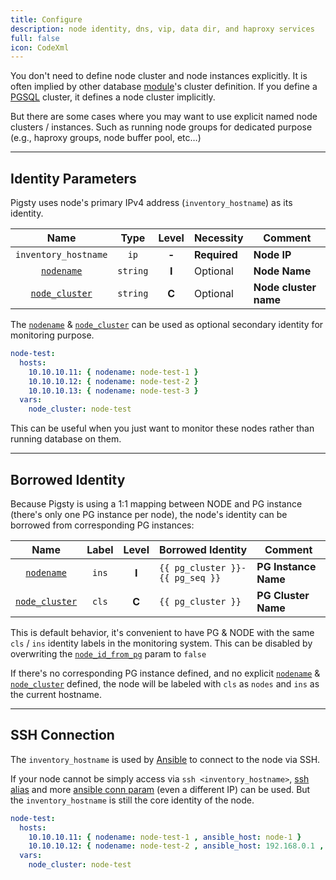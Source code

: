```yaml
---
title: Configure
description: node identity, dns, vip, data dir, and haproxy services
full: false
icon: CodeXml
---
```


You don't need to define node cluster and node instances explicitly.
It is often implied by other database [module](/docs/intro/module)'s cluster definition.
If you define a [PGSQL](/pgsql/) cluster, it defines a node cluster implicitly.


But there are some cases where you may want to use explicit named node clusters / instances.
Such as running node groups for dedicated purpose (e.g., haproxy groups, node buffer pool, etc…)

--------

## Identity Parameters

Pigsty uses node's primary IPv4 address (`inventory_hostname`) as its identity.

|                      Name                       |   Type   | Level | Necessity    | Comment               |
|:-----------------------------------------------:|:--------:|:-----:|--------------|-----------------------|
|              `inventory_hostname`               |   `ip`   | **-** | **Required** | **Node IP**           |
|     [`nodename`](/node/param#nodename)     | `string` | **I** | Optional     | **Node Name**         |
| [`node_cluster`](/node/param#node_cluster) | `string` | **C** | Optional     | **Node cluster name** |

The [`nodename`](/node/param#nodename) & [`node_cluster`](/node/param#node_cluster) can be used as optional secondary identity for monitoring purpose.

```yaml title="node cluster example"
node-test:
  hosts:
    10.10.10.11: { nodename: node-test-1 }
    10.10.10.12: { nodename: node-test-2 }
    10.10.10.13: { nodename: node-test-3 }
  vars:
    node_cluster: node-test
```

This can be useful when you just want to monitor these nodes rather than running database on them.



--------

## Borrowed Identity

Because Pigsty is using a 1:1 mapping between NODE and PG instance (there's only one PG instance per node),
the node's identity can be borrowed from corresponding PG instances:

|                      Name                       | Label | Level | Borrowed Identity               | Comment              |
|:-----------------------------------------------:|:-----:|:-----:|---------------------------------|----------------------|
|     [`nodename`](/node/param#nodename)     | `ins` | **I** | `{{ pg_cluster }}-{{ pg_seq }}` | **PG Instance Name** |
| [`node_cluster`](/node/param#node_cluster) | `cls` | **C** | `{{ pg_cluster }}`              | **PG Cluster Name**  |

This is default behavior, it's convenient to have PG & NODE with the same `cls` / `ins` identity labels in the monitoring system.
This can be disabled by overwriting the [`node_id_from_pg`](/node/param#node_id_from_pg) param to `false`

If there's no corresponding PG instance defined, and no explicit [`nodename`](/node/param#nodename) & [`node_cluster`](/node/param#node_cluster) defined,
the node will be labeled with `cls` as `nodes` and `ins` as the current hostname.


--------

## SSH Connection

The `inventory_hostname` is used by [Ansible](/docs/admin/ansible) to connect to the node via SSH.

If your node cannot be simply access via `ssh <inventory_hostname>`, [ssh alias](/docs/prepare/admin/#using-alias) and more [ansible conn param](https://docs.ansible.com/ansible/latest/inventory_guide/intro_inventory.html#connecting-to-hosts-behavioral-inventory-parameters) (even a different IP) can be used.
But the `inventory_hostname` is still the core identity of the node.

```yaml title="ssh param example"
node-test:
  hosts:
    10.10.10.11: { nodename: node-test-1 , ansible_host: node-1 }
    10.10.10.12: { nodename: node-test-2 , ansible_host: 192.168.0.1 , ansible_port: 2222 , ansible_user: root }
  vars:
    node_cluster: node-test
```
